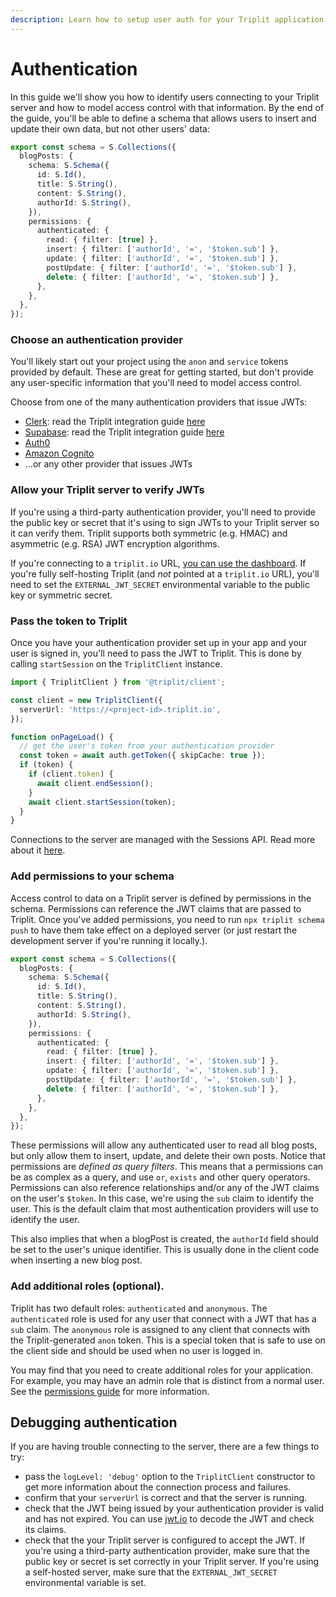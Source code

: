 ```yaml
---
description: Learn how to setup user auth for your Triplit application.
---
```



# Authentication

In this guide we'll show you how to identify users connecting to your Triplit server and how to model access control with that information. By the end of the guide, you'll be able to define a schema that allows users to insert and update their own data, but not other users' data:

```typescript filename="schema.ts"
export const schema = S.Collections({
  blogPosts: {
    schema: S.Schema({
      id: S.Id(),
      title: S.String(),
      content: S.String(),
      authorId: S.String(),
    }),
    permissions: {
      authenticated: {
        read: { filter: [true] },
        insert: { filter: ['authorId', '=', '$token.sub'] },
        update: { filter: ['authorId', '=', '$token.sub'] },
        postUpdate: { filter: ['authorId', '=', '$token.sub'] },
        delete: { filter: ['authorId', '=', '$token.sub'] },
      },
    },
  },
});
```

<Steps>

### Choose an authentication provider

You'll likely start out your project using the `anon` and `service` tokens provided by default. These are great for getting started, but don't provide any user-specific information that you'll need to model access control.

Choose from one of the many authentication providers that issue JWTs:

- [Clerk](https://clerk.com/): read the Triplit integration guide [here](/auth/integration-guides/clerk)
- [Supabase](https://supabase.com/): read the Triplit integration guide [here](/auth/integration-guides/supabase)
- [Auth0](https://auth0.com/)
- [Amazon Cognito](https://aws.amazon.com/cognito/)
- ...or any other provider that issues JWTs

### Allow your Triplit server to verify JWTs

If you're using a third-party authentication provider, you'll need to provide the public key or secret that it's using to sign JWTs to your Triplit server so it can verify them. Triplit supports both symmetric (e.g. HMAC) and asymmetric (e.g. RSA) JWT encryption algorithms.

If you're connecting to a `triplit.io` URL, [you can use the dashboard](https://www.triplit.dev/docs/triplit-cloud/managed-machines#use-the-dashboard). If you're fully self-hosting Triplit (and _not_ pointed at a `triplit.io` URL), you'll need to set the `EXTERNAL_JWT_SECRET` environmental variable to the public key or symmetric secret.

### Pass the token to Triplit

Once you have your authentication provider set up in your app and your user is signed in, you'll need to pass the JWT to Triplit. This is done by calling `startSession` on the `TriplitClient` instance.

```typescript
import { TriplitClient } from '@triplit/client';

const client = new TriplitClient({
  serverUrl: 'https://<project-id>.triplit.io',
});

function onPageLoad() {
  // get the user's token from your authentication provider
  const token = await auth.getToken({ skipCache: true });
  if (token) {
    if (client.token) {
      await client.endSession();
    }
    await client.startSession(token);
  }
}
```

Connections to the server are managed with the Sessions API. Read more about it [here](/auth/sessions).

### Add permissions to your schema

Access control to data on a Triplit server is defined by permissions in the schema. Permissions can reference the JWT claims that are passed to Triplit. Once you've added permissions, you need to run `npx triplit schema push` to have them take effect on a deployed server (or just restart the development server if you're running it locally.).

```typescript filename="schema.ts"
export const schema = S.Collections({
  blogPosts: {
    schema: S.Schema({
      id: S.Id(),
      title: S.String(),
      content: S.String(),
      authorId: S.String(),
    }),
    permissions: {
      authenticated: {
        read: { filter: [true] },
        insert: { filter: ['authorId', '=', '$token.sub'] },
        update: { filter: ['authorId', '=', '$token.sub'] },
        postUpdate: { filter: ['authorId', '=', '$token.sub'] },
        delete: { filter: ['authorId', '=', '$token.sub'] },
      },
    },
  },
});
```

These permissions will allow any authenticated user to read all blog posts, but only allow them to insert, update, and delete their own posts. Notice that permissions are _defined as query filters_. This means that a permissions can be as complex as a query, and use `or`, `exists` and other query operators. Permissions can also reference relationships and/or any of the JWT claims on the user's `$token`. In this case, we're using the `sub` claim to identify the user. This is the default claim that most authentication providers will use to identify the user.

This also implies that when a blogPost is created, the `authorId` field should be set to the user's unique identifier. This is usually done in the client code when inserting a new blog post.

### Add additional roles (optional).

Triplit has two default roles: `authenticated` and `anonymous`. The `authenticated` role is used for any user that connect with a JWT that has a `sub` claim. The `anonymous` role is assigned to any client that connects with the Triplit-generated `anon` token. This is a special token that is safe to use on the client side and should be used when no user is logged in.

You may find that you need to create additional roles for your application. For example, you may have an admin role that is distinct from a normal user. See the [permissions guide](/schemas/permissions) for more information.

</Steps>

## Debugging authentication

If you are having trouble connecting to the server, there are a few things to try:

- pass the `logLevel: 'debug'` option to the `TriplitClient` constructor to get more information about the connection process and failures.
- confirm that your `serverUrl` is correct and that the server is running.
- check that the JWT being issued by your authentication provider is valid and has not expired. You can use [jwt.io](https://jwt.io/) to decode the JWT and check its claims.
- check that the your Triplit server is configured to accept the JWT. If you're using a third-party authentication provider, make sure that the public key or secret is set correctly in your Triplit server. If you're using a self-hosted server, make sure that the `EXTERNAL_JWT_SECRET` environmental variable is set.
